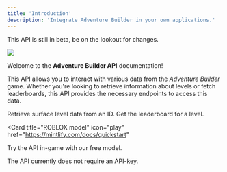 ```yaml
---
title: 'Introduction'
description: 'Integrate Adventure Builder in your own applications.'
---
```

<Warning>This API is still in beta, be on the lookout for changes.</Warning>

<img
  src="/images/Image2.png"
/>

Welcome to the **Adventure Builder API** documentation! 

This API allows you to interact with various data from the *Adventure Builder* game. Whether you're looking to retrieve information about levels or fetch leaderboards, this API provides the necessary endpoints to access this data.

<CardGroup cols={2}>
  <Card
    title="Level Endpoint"
    icon="map"
    href="https://mintlify.com/docs/quickstart"
  >
    Retrieve surface level data from an ID.
  </Card>
  <Card
    title="Leaderboard Endpoint"
    icon="trophy"
    href="https://mintlify.com/docs/development"
  >
    Get the leaderboard for a level.
  </Card>
</CardGroup>

<Card
  title="ROBLOX model"
  icon="play"
  href="https://mintlify.com/docs/quickstart"
>
  Try the API in-game with our free model.
</Card>

<Note>The API currently does not require an API-key.</Note>
